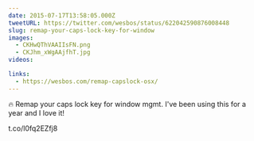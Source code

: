 ```yaml
---
date: 2015-07-17T13:58:05.000Z
tweetURL: https://twitter.com/wesbos/status/622042590876008448
slug: remap-your-caps-lock-key-for-window
images:
  - CKHwQThVAAIIsFN.png
  - CKJhm_xWgAAjfhT.jpg
videos:

links:
  - https://wesbos.com/remap-capslock-osx/
---
```

🔥 Remap your caps lock key for window mgmt. I've been using this for a year and I love it!

 t.co/l0fq2EZfj8
